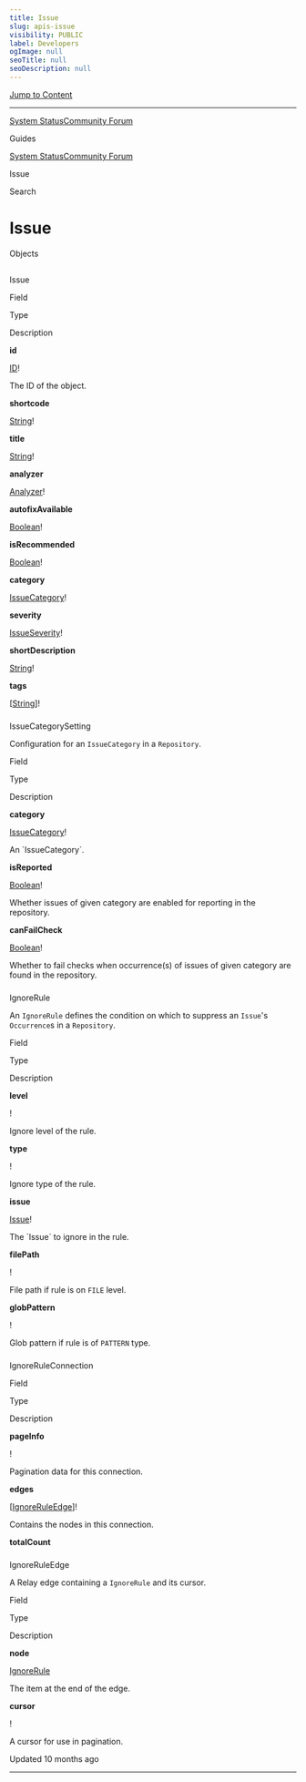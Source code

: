 ```yaml
---
title: Issue
slug: apis-issue
visibility: PUBLIC
label: Developers
ogImage: null
seoTitle: null
seoDescription: null
---
```

[Jump to Content](#content)

* * *

[System Status](https://deepsourcestatus.com/)[Community Forum](https://discuss.deepsource.com/)

Guides

[System Status](https://deepsourcestatus.com/)[Community Forum](https://discuss.deepsource.com/)

Issue

Search

Issue
=====

Objects

[](#objects)
-----------------------

### 

Issue

[](#issue)

Field

Type

Description

**id**

[ID](https://deepsource-docs.readme.io/docs/apis-reference-scalars#id)!

The ID of the object.

**shortcode**

[String](https://deepsource-docs.readme.io/docs/apis-reference-scalars#string)!

**title**

[String](https://deepsource-docs.readme.io/docs/apis-reference-scalars#string)!

**analyzer**

[Analyzer](https://deepsource-docs.readme.io/docs/apis-analyzer#analyzer)!

**autofixAvailable**

[Boolean](https://deepsource-docs.readme.io/docs/apis-reference-scalars#boolean)!

**isRecommended**

[Boolean](https://deepsource-docs.readme.io/docs/apis-reference-scalars#boolean)!

**category**

[IssueCategory](https://deepsource-docs.readme.io/docs/apis-reference-enums#issuecategory)!

**severity**

[IssueSeverity](https://deepsource-docs.readme.io/docs/apis-reference-enums#issueseverity)!

**shortDescription**

[String](https://deepsource-docs.readme.io/docs/apis-reference-scalars#string)!

**tags**

\[[String](https://deepsource-docs.readme.io/docs/apis-reference-scalars#string)\]!

### 

IssueCategorySetting

[](#issuecategorysetting)

Configuration for an `IssueCategory` in a `Repository`.

Field

Type

Description

**category**

[IssueCategory](https://deepsource-docs.readme.io/docs/apis-reference-enums#issuecategory)!

An \`IssueCategory\`.

**isReported**

[Boolean](https://deepsource-docs.readme.io/docs/apis-reference-scalars#boolean)!

Whether issues of given category are enabled for reporting in the repository.

**canFailCheck**

[Boolean](https://deepsource-docs.readme.io/docs/apis-reference-scalars#boolean)!

Whether to fail checks when occurrence(s) of issues of given category are found in the repository.

### 

IgnoreRule

[](#ignorerule)

An `IgnoreRule` defines the condition on which to suppress an `Issue`'s `Occurrence`s in a `Repository`.

Field

Type

Description

**level**

!

Ignore level of the rule.

**type**

!

Ignore type of the rule.

**issue**

[Issue](#issue)!

The \`Issue\` to ignore in the rule.

**filePath**

!

File path if rule is on `FILE` level.

**globPattern**

!

Glob pattern if rule is of `PATTERN` type.

### 

IgnoreRuleConnection

[](#ignoreruleconnection)

Field

Type

Description

**pageInfo**

!

Pagination data for this connection.

**edges**

\[[IgnoreRuleEdge](#ignoreruleedge)\]!

Contains the nodes in this connection.

**totalCount**

### 

IgnoreRuleEdge

[](#ignoreruleedge)

A Relay edge containing a `IgnoreRule` and its cursor.

Field

Type

Description

**node**

[IgnoreRule](#ignorerule)

The item at the end of the edge.

**cursor**

!

A cursor for use in pagination.

Updated 10 months ago

* * *
